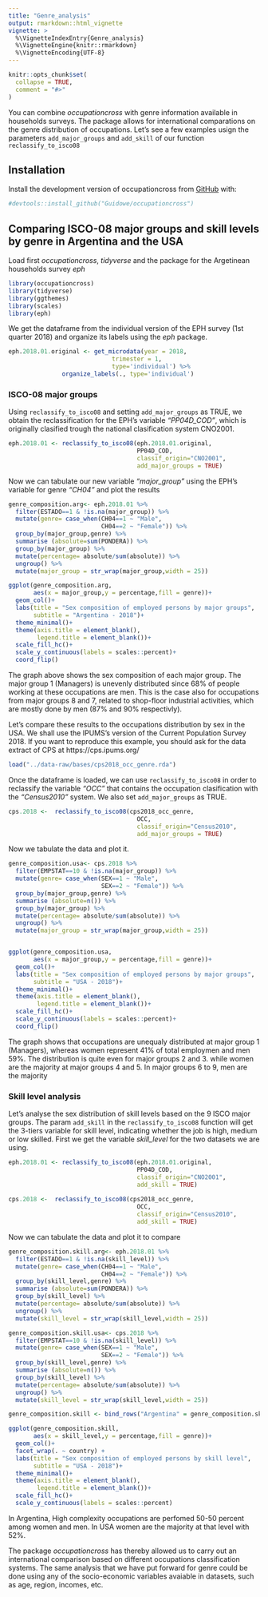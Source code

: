 ```yaml
---
title: "Genre_analysis"
output: rmarkdown::html_vignette
vignette: >
  %\VignetteIndexEntry{Genre_analysis}
  %\VignetteEngine{knitr::rmarkdown}
  %\VignetteEncoding{UTF-8}
---
```


```r
knitr::opts_chunk$set(
  collapse = TRUE,
  comment = "#>"
)
```

<!-- badges: start -->
<!-- badges: end -->

You can combine *occupationcross* with genre information available in households surveys. The package allows for international comparations on the genre distribution of occupations. Let's see a few examples usign the parameters ```add_major_groups``` and ```add_skill``` of our function ```reclassify_to_isco08```

## Installation

Install the development version of occupationcross from [GitHub](https://github.com/) with:

```r
#devtools::install_github("Guidowe/occupationcross")
```

## Comparing ISCO-08 major groups and skill levels by genre in Argentina and the USA

Load first *occupationcross*, *tidyverse* and the package for the Argetinean households survey *eph*
```r
library(occupationcross)
library(tidyverse)
library(ggthemes)
library(scales)
library(eph)
```

We get the dataframe from the individual version of the EPH survey (1st quarter 2018) and organize its labels using the *eph* package.

```r
eph.2018.01.original <- get_microdata(year = 2018, 
                             trimester = 1, 
                             type='individual') %>% 
               organize_labels(., type='individual')
```

### ISCO-08 major groups

Using ```reclassify_to_isco08``` and setting ```add_major_groups``` as TRUE, we obtain the reclassification for the EPH's variable  *"PP04D_COD"*, which is originally clasified trough the national clasification system CNO2001.

```r
eph.2018.01 <- reclassify_to_isco08(eph.2018.01.original, 
                                    PP04D_COD, 
                                    classif_origin="CNO2001", 
                                    add_major_groups = TRUE)
```

Now we can tabulate our new variable *"major_group"* using the EPH's variable for genre *"CH04"* and plot the results

```r

genre_composition.arg<- eph.2018.01 %>% 
  filter(ESTADO==1 & !is.na(major_group)) %>% 
  mutate(genre= case_when(CH04==1 ~ "Male", 
                          CH04==2 ~ "Female")) %>% 
  group_by(major_group,genre) %>% 
  summarise (absolute=sum(PONDERA)) %>% 
  group_by(major_group) %>% 
  mutate(percentage= absolute/sum(absolute)) %>% 
  ungroup() %>% 
  mutate(major_group = str_wrap(major_group,width = 25))

ggplot(genre_composition.arg,
       aes(x = major_group,y = percentage,fill = genre))+
  geom_col()+
  labs(title = "Sex composition of employed persons by major groups",
       subtitle = "Argentina - 2018")+
  theme_minimal()+
  theme(axis.title = element_blank(),
        legend.title = element_blank())+
  scale_fill_hc()+
  scale_y_continuous(labels = scales::percent)+
  coord_flip()
```

The graph above shows the sex composition of each major group. The major group 1 (Managers) is unevenly distributed since 68% of people working at these occupations are men. This is the case also for occupations from major groups 8 and 7, related to shop-floor industrial activities, which are mostly done by men (87% and 90% respectivly).

Let's compare these results to the occupations distribution by sex in the USA. We shall use the IPUMS's version of the Current Population Survey 2018. If you want to reproduce this example, you should ask for the data extract of CPS at https://cps.ipums.org/ 

```r

load("../data-raw/bases/cps2018_occ_genre.rda")
```


Once the dataframe is loaded, we can use  ```reclassify_to_isco08``` in order to reclassify the variable *"OCC"* that contains the occupation clasification with the *"Census2010"* system. We also set ```add_major_groups``` as TRUE.


```r

cps.2018 <-  reclassify_to_isco08(cps2018_occ_genre, 
                                    OCC, 
                                    classif_origin="Census2010", 
                                    add_major_groups = TRUE)

```


Now we tabulate the data and plot it.

```r
genre_composition.usa<- cps.2018 %>% 
  filter(EMPSTAT==10 & !is.na(major_group)) %>% 
  mutate(genre= case_when(SEX==1 ~ "Male", 
                          SEX==2 ~ "Female")) %>% 
  group_by(major_group,genre) %>% 
  summarise (absolute=n()) %>% 
  group_by(major_group) %>% 
  mutate(percentage= absolute/sum(absolute)) %>% 
  ungroup() %>% 
  mutate(major_group = str_wrap(major_group,width = 25))


ggplot(genre_composition.usa,
       aes(x = major_group,y = percentage,fill = genre))+
  geom_col()+
  labs(title = "Sex composition of employed persons by major groups",
       subtitle = "USA - 2018")+
  theme_minimal()+
  theme(axis.title = element_blank(),
        legend.title = element_blank())+
  scale_fill_hc()+
  scale_y_continuous(labels = scales::percent)+
  coord_flip()


```

The graph shows that occupations are unequaly distributed at major group 1 (Managers), whereas women represent 41% of total employmen and men 59%. The distribution is quite even for major groups 2 and 3. while women are the majority at major groups 4 and 5. In major groups 6 to 9, men are the majority

### Skill level analysis

Let's analyse the sex distribution of skill levels based on the 9 ISCO major groups. The param ```add_skill``` in the ```reclassify_to_isco08``` function will get the 3-tiers variable for skill level, indicating whether the job is high, medium or low skilled. First we get the variable *skill_level* for the two datasets we are using.


```r
eph.2018.01 <- reclassify_to_isco08(eph.2018.01.original, 
                                    PP04D_COD, 
                                    classif_origin="CNO2001", 
                                    add_skill = TRUE)
                                    
cps.2018 <-  reclassify_to_isco08(cps2018_occ_genre, 
                                    OCC, 
                                    classif_origin="Census2010", 
                                    add_skill = TRUE)
```

Now we can tabulate the data and plot it to compare

```r

genre_composition.skill.arg<- eph.2018.01 %>% 
  filter(ESTADO==1 & !is.na(skill_level)) %>% 
  mutate(genre= case_when(CH04==1 ~ "Male", 
                          CH04==2 ~ "Female")) %>% 
  group_by(skill_level,genre) %>% 
  summarise (absolute=sum(PONDERA)) %>% 
  group_by(skill_level) %>% 
  mutate(percentage= absolute/sum(absolute)) %>% 
  ungroup() %>% 
  mutate(skill_level = str_wrap(skill_level,width = 25))

genre_composition.skill.usa<- cps.2018 %>% 
  filter(EMPSTAT==10 & !is.na(skill_level)) %>% 
  mutate(genre= case_when(SEX==1 ~ "Male", 
                          SEX==2 ~ "Female")) %>% 
  group_by(skill_level,genre) %>% 
  summarise (absolute=n()) %>% 
  group_by(skill_level) %>% 
  mutate(percentage= absolute/sum(absolute)) %>% 
  ungroup() %>% 
  mutate(skill_level = str_wrap(skill_level,width = 25))

genre_composition.skill <- bind_rows("Argentina" = genre_composition.skill.arg, "USA"= genre_composition.skill.usa, .id="country")

ggplot(genre_composition.skill,
       aes(x = skill_level,y = percentage,fill = genre))+
  geom_col()+
  facet_wrap(. ~ country) +
  labs(title = "Sex composition of employed persons by skill level",
       subtitle = "USA - 2018")+
  theme_minimal()+
  theme(axis.title = element_blank(),
        legend.title = element_blank())+
  scale_fill_hc()+
  scale_y_continuous(labels = scales::percent)


```

In Argentina, High complexity occupations are perfomed 50-50 percent among women and men. In USA women are the majority at that level with 52%.

The package  *occupationcross* has thereby allowed us to carry out an international comparison based on different occupations classification systems. The same analysis that we have put forward for genre could be done using any of the socio-economic variables avaiable in datasets, such as age, region, incomes, etc.


